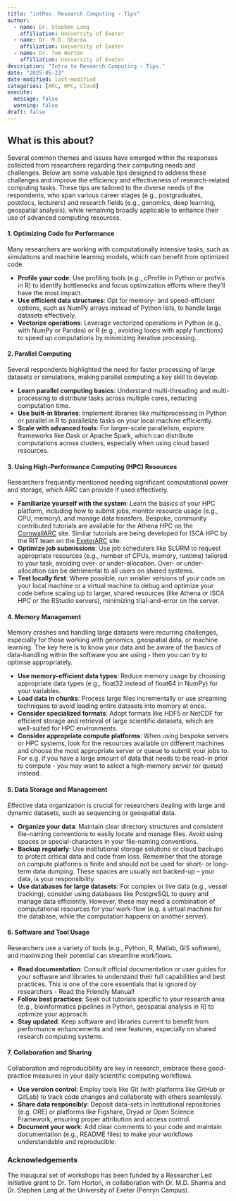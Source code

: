 ```yaml
---
title: "intRos: Research Computing - Tips"
author: 
  - name: Dr. Stephen Lang
    affiliation: University of Exeter
  - name: Dr. M.D. Sharma
    affiliation: University of Exeter
  - name: Dr. Tom Horton
    affiliation: University of Exeter
description: "Intro to Research Computing - Tips."
date: "2025-05-23"
date-modified: last-modified
categories: [ARC, HPC, Cloud]
execute:
  message: false
  warning: false
draft: false
---
```


## What is this about?

Several common themes and issues have emerged within the responses collected from researchers regarding their computing needs and challenges. Below are some valuable tips designed to address these challenges and improve the efficiency and effectiveness of research-related computing tasks. These tips are tailored to the diverse needs of the respondents, who span various career stages (e.g., postgraduates, postdocs, lecturers) and research fields (e.g., genomics, deep learning, geospatial analysis), while remaining broadly applicable to enhance their use of advanced computing resources.

#### 1. **Optimizing Code for Performance**

Many researchers are working with computationally intensive tasks, such as simulations and machine learning models, which can benefit from optimized code.

-   **Profile your code**: Use profiling tools (e.g., cProfile in Python or profvis in R) to identify bottlenecks and focus optimization efforts where they’ll have the most impact.
-   **Use efficient data structures**: Opt for memory- and speed-efficient options, such as NumPy arrays instead of Python lists, to handle large datasets effectively.
-   **Vectorize operations**: Leverage vectorized operations in Python (e.g., with NumPy or Pandas) or R (e.g., avoiding loops with apply functions) to speed up computations by minimizing iterative processing.

#### 2. **Parallel Computing**

Several respondents highlighted the need for faster processing of large datasets or simulations, making parallel computing a key skill to develop.

-   **Learn parallel computing basics**: Understand multi-threading and multi-processing to distribute tasks across multiple cores, reducing computation time.
-   **Use built-in libraries**: Implement libraries like multiprocessing in Python or parallel in R to parallelize tasks on your local machine efficiently.
-   **Scale with advanced tools**: For larger-scale parallelism, explore frameworks like Dask or Apache Spark, which can distribute computations across clusters, especially when using cloud based resources.

#### 3. **Using High-Performance Computing (HPC) Resources**

Researchers frequently mentioned needing significant computational power and storage, which ARC can provide if used effectively.

-   **Familiarize yourself with the system**: Learn the basics of your HPC platform, including how to submit jobs, monitor resource usage (e.g., CPU, memory), and manage data transfers. Bespoke, community contributed tutorials are available for the Athena HPC on the [CornwallARC](https://universityofexeteruk.sharepoint.com/sites/CornwallARC) site. Similar tutorials are being developed for ISCA HPC by the RIT team on the [ExeterARC](https://universityofexeteruk.sharepoint.com/sites/ExeterARC) site.
-   **Optimize job submissions**: Use job schedulers like SLURM to request appropriate resources (e.g., number of CPUs, memory, runtime) tailored to your task, avoiding over- or under-allocation. Over- or under- allocation can be detrimental to all users on shared systems.
-   **Test locally first**: Where possible, run smaller versions of your code on your local machine or a virtual machine to debug and optimize your code before scaling up to larger, shared resources (like Athena or ISCA HPC or the RStudio servers), minimizing trial-and-error on the server.

#### 4. **Memory Management**

Memory crashes and handling large datasets were recurring challenges, especially for those working with genomics, geospatial data, or machine learning. The key here is to know your data and be aware of the basics of data-handling within the software you are using - then you can try to optimse appropriately.

-   **Use memory-efficient data types**: Reduce memory usage by choosing appropriate data types (e.g., float32 instead of float64 in NumPy) for your variables.
-   **Load data in chunks**: Process large files incrementally or use streaming techniques to avoid loading entire datasets into memory at once.
-   **Consider specialized formats**: Adopt formats like HDF5 or NetCDF for efficient storage and retrieval of large scientific datasets, which are well-suited for HPC environments.
-   **Consider appropriate compute platforms**: When using bespoke servers or HPC systems, look for the resources available on different machines and choose the most appropriate server or queue to submit your jobs to. For e.g. if you have a large amount of data that needs to be read-in prior to compute - you may want to select a high-memory server (or queue) instead.

#### 5. **Data Storage and Management**

Effective data organization is crucial for researchers dealing with large and dynamic datasets, such as sequencing or geospatial data.

-   **Organize your data**: Maintain clear directory structures and consistent file-naming conventions to easily locate and manage files. Avoid using spaces or special-characters in your file-naming conventions.
-   **Backup regularly**: Use institutional storage solutions or cloud backups to protect critical data and code from loss. Remember that the storage on compute platforms is finite and should not be used for short- or long-term data dumping. These spaces are usually not backed-up – your data, is your responsibility.
-   **Use databases for large datasets**: For complex or live data (e.g., vessel tracking), consider using databases like PostgreSQL to query and manage data efficiently. However, these may need a combination of computational resources for your work-flow (e.g. a virtual machine for the database, while the computation happens on another server).

#### 6. **Software and Tool Usage**

Researchers use a variety of tools (e.g., Python, R, Matlab, GIS software), and maximizing their potential can streamline workflows.

-   **Read documentation**: Consult official documentation or user guides for your software and libraries to understand their full capabilities and best practices. This is one of the core essentials that is ignored by researchers - Read the Friendly Manual!
-   **Follow best practices**: Seek out tutorials specific to your research area (e.g., bioinformatics pipelines in Python, geospatial analysis in R) to optimize your approach.
-   **Stay updated**: Keep software and libraries current to benefit from performance enhancements and new features, especially on shared research computing systems.

#### **7. Collaboration and Sharing**

Collaboration and reproducibility are key in research, embrace these good-practice measures in your daily scientific computing workflows.

-   **Use version control**: Employ tools like Git (with platforms like GitHub or GitLab) to track code changes and collaborate with others seamlessly.
-   **Share data responsibly**: Deposit data-sets in institutional repositories (e.g. ORE) or platforms like Figshare, Dryad or Open Science Framework, ensuring proper attribution and access control.
-   **Document your work**: Add clear comments to your code and maintain documentation (e.g., README files) to make your workflows understandable and reproducible.

### Acknowledgements

The inaugural set of workshops has been funded by a Researcher Led Initiative grant to Dr. Tom Horton, in collaboration with Dr. M.D. Sharma and Dr. Stephen Lang at the University of Exeter (Penryn Campus).

